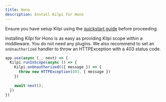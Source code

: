 ```yaml
---
title: Hono
description: Install Kilpi for Hono
---
```


Ensure you have setup Kilpi using the [quickstart guide](/getting-started/quickstart) before proceeding.

Installing Kilpi for Hono is as easy as providing Kilpi scope within a middleware. You do not need any plugins. We also recommend to set an `onUnauthorized` handler to throw an HTTPException with a 403 status code.

```ts
app.use(async (_, next) => {
  Kilpi.runInScope(async () => {
    Kilpi.onUnauthorized(({ message }) => {
      throw new HTTPException(403, { message })
    })
    
    await next();
  })
})
```